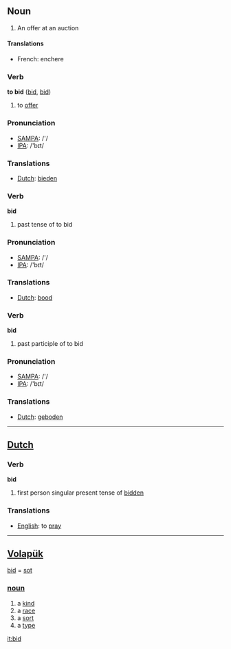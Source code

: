 ==Noun==
#An offer at an auction
====Translations====
*French: enchere
=== Verb ===

'''to bid''' ([[bid]], [[bid]])

# to [[offer]]

=== Pronunciation ===
*[[w:SAMPA|SAMPA]]: /'/
*[[w:IPA|IPA]]: /'bɪt/

=== Translations ===
*[[Dutch]]: [[bieden]]

=== Verb ===

'''bid'''

# past tense of to bid

=== Pronunciation ===
*[[w:SAMPA|SAMPA]]: /'/
*[[w:IPA|IPA]]: /'bɪt/

=== Translations ===
*[[Dutch]]: [[bood]]

=== Verb ===

'''bid'''

# past participle of to bid

=== Pronunciation ===
*[[w:SAMPA|SAMPA]]: /'/
*[[w:IPA|IPA]]: /'bɪt/

=== Translations ===
*[[Dutch]]: [[geboden]]

----

==[[Dutch]]==

=== Verb ===

'''bid'''

# first person singular present tense of [[bidden]]

=== Translations ===
*[[English]]: to [[pray]]

----

== [[Volapük]] == 
[[bid]] = [[sot]] 
=== [[noun]] === 
# a [[kind]] 
# a [[race]]
# a [[sort]]
# a [[type]]

[[it:bid]]